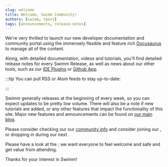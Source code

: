 ```yaml
---
slug: welcome
title: Welcome, Swimm Community!
authors: [swimm, tpost] 
tags: [announcements, release-notes]
---
```


We're very thrilled to launch our new developer documentation and community 
portal using the immensely flexible and feature rich [Docusaurus](https://docusaurus.io) 
to manage all of the content.

Along, with detailed documentation, videos and tutorials, you'll find detailed 
release notes for every Swimm Release, as well as news about our other tools, such
as our [IDE Plugins](/docs/ide-integrations/ide-plugins) or [Github App](/docs/continuous-integration/github-app).

:::tip You can pull RSS or Atom feeds to stay up-to-date:

<FeedSelector />

:::

Swimm generally releases at the beginning of every week, so you can expect updates
to be pretty low volume. There will also be a note if new tutorials are added, or
any other features that impact the functionality of this site. Major new features
and announcements can be found on [our main blog](https://swimm.io/blog/).

Please consider checking our our [community info](/community) and consider joining
our <SwimmLink target="slack" />, or dropping in during our next <SwimmLink target="officeHours" />.

Please have a look at the <SwimmLink target="conduct" />; we want everyone to feel
welcome and safe and get value from attending.

Thanks for your interest in Swimm!

<TwitterTweetEmbed tweetId="1455247078288936964" />
